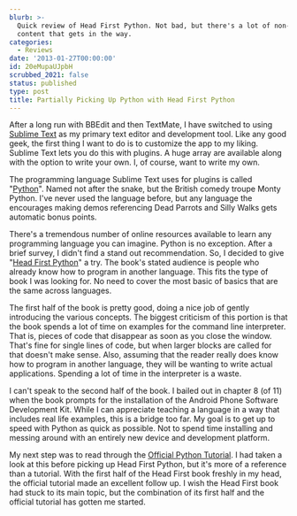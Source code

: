 ```yaml
---
blurb: >-
  Quick review of Head First Python. Not bad, but there's a lot of non-python
  content that gets in the way.
categories:
  - Reviews
date: '2013-01-27T00:00:00'
id: 20eMupaUJpbH
scrubbed_2021: false
status: published
type: post
title: Partially Picking Up Python with Head First Python
---
```


After a long run with BBEdit and then TextMate, I have switched to using [Sublime Text](http://www.sublimetext.com) as my primary text editor and development tool. Like any good geek, the first thing I want to do is to customize the app to my liking. Sublime Text lets you do this with plugins. A huge array are available along with the option to write your own. I, of course, want to write my own. 

The programming language Sublime Text uses for plugins is called "[Python](http://python.org)". Named not after the snake, but the British comedy troupe Monty Python. I've never used the language before, but any language the encourages making demos referencing Dead Parrots and Silly Walks gets automatic bonus points.

There's a tremendous number of online resources available to learn any programming language you can imagine. Python is no exception. After a brief survey, I didn't find a stand out recommendation. So, I decided to give "[Head First Python][1]" a try. The book's stated audience is people who already know how to program in another language. This fits the type of book I was looking for. No need to cover the most basic of basics that are the same across languages. 

The first half of the book is pretty good, doing a nice job of gently introducing the various concepts. The biggest criticism of this portion is that the book spends a lot of time on examples for the command line interpreter. That is, pieces of code that disappear as soon as you close the window. That's fine for single lines of code, but when larger blocks are called for that doesn't make sense. Also, assuming that the reader really does know how to program in another language, they will be wanting to write actual applications. Spending a lot of time in the interpreter is a waste. 

I can't speak to the second half of the book. I bailed out in chapter 8 (of 11) when the book prompts for the installation of the Android Phone Software Development Kit. While I can appreciate teaching a language in a way that includes real life examples, this is a bridge too far. My goal is to get up to speed with Python as quick as possible. Not to spend time installing and messing around with an entirely new device and development platform. 

My next step was to read through the [Official Python Tutorial](http://docs.python.org/3/tutorial/). I had taken a look at this before picking up Head First Python, but it's more of a reference than a tutorial. With the first half of the Head First book freshly in my head, the official tutorial made an excellent follow up. I wish the Head First book had stuck to its main topic, but the combination of its first half and the official tutorial has gotten me started. 

[1]: http://www.amazon.com/gp/product/1449382673/ref=as_li_ss_tl?ie=UTF8&camp=1789&creative=390957&creativeASIN=1449382673&linkCode=as2&tag=tioa-20

